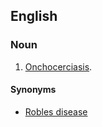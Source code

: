 ==English==
{{wikipedia|Onchocerciasis}}
===Noun===
{{en-noun|-}}

# [[onchocerciasis|Onchocerciasis]].

====Synonyms====
* [[Robles disease]]